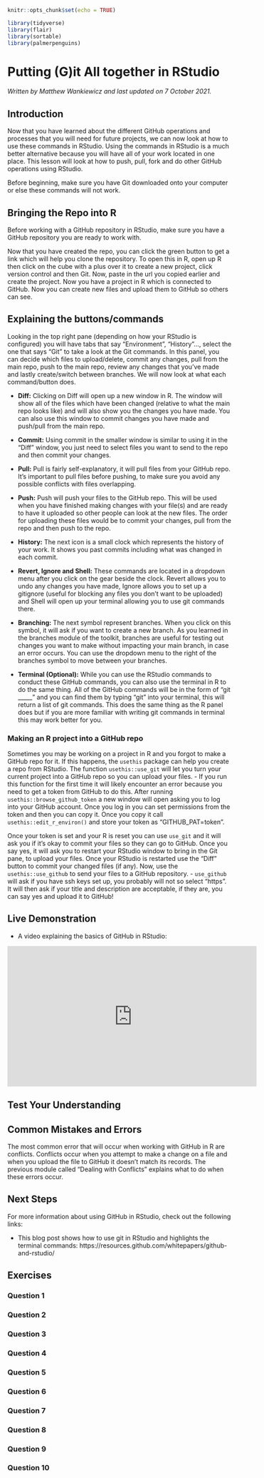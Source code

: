 
```r
knitr::opts_chunk$set(echo = TRUE)

library(tidyverse)
library(flair)
library(sortable)
library(palmerpenguins)
```

# Putting (G)it All together in RStudio

*Written by Matthew Wankiewicz and last updated on 7 October 2021.*

## Introduction

Now that you have learned about the different GitHub operations and processes that you will need for future projects, we can now look at how to use these commands in RStudio. Using the commands in RStudio is a much better alternative because you will have all of your work located in one place. This lesson will look at how to push, pull, fork and do other GitHub operations using RStudio.

Before beginning, make sure you have Git downloaded onto your computer or else these commands will not work.

## Bringing the Repo into R

Before working with a GitHub repository in RStudio, make sure you have a GitHub repository you are ready to work with.  

Now that you have created the repo, you can click the green button to get a link which will help you clone the repository. To open this in R, open up R then click on the cube with a plus over it to create a new project, click version control and then Git. Now, paste in the url you copied earlier and create the project. Now you have a project in R which is connected to GitHub. Now you can create new files and upload them to GitHub so others can see. 

## Explaining the buttons/commands

Looking in the top right pane (depending on how your RStudio is configured) you will have tabs that say "Environment", "History"..., select the one that says "Git" to take a look at the Git commands. In this panel, you can decide which files to upload/delete, commit any changes, pull from the main repo, push to the main repo, review any changes that you've made and lastly create/switch between branches. We will now look at what each command/button does.

- **Diff:** Clicking on Diff will open up a new window in R. The window will show all of the files which have been changed (relative to what the main repo looks like) and will also show you the changes you have made. You can also use this window to commit changes you have made and push/pull from the main repo. 

- **Commit:** Using commit in the smaller window is similar to using it in the "Diff" window, you just need to select files you want to send to the repo and then commit your changes.

- **Pull:** Pull is fairly self-explanatory, it will pull files from your GitHub repo. It's important to pull files before pushing, to make sure you avoid any possible conflicts with files overlapping. 

- **Push:** Push will push your files to the GitHub repo. This will be used when you have finished making changes with your file(s) and are ready to have it uploaded so other people can look at the new files. The order for uploading these files would be to commit your changes, pull from the repo and then push to the repo.

- **History:** The next icon is a small clock which represents the history of your work. It shows you past commits including what was changed in each commit.

- **Revert, Ignore and Shell:** These commands are located in a dropdown menu after you click on the gear beside the clock. Revert allows you to undo any changes you have made, Ignore allows you to set up a gitignore (useful for blocking any files you don't want to be uploaded) and Shell will open up your terminal allowing you to use git commands there. 

- **Branching:** The next symbol represent branches. When you click on this symbol, it will ask if you want to create a new branch. As you learned in the branches module of the toolkit, branches are useful for testing out changes you want to make without impacting your main branch, in case an error occurs. You can use the dropdown menu to the right of the branches symbol to move between your branches.

- **Terminal (Optional):** While you can use the RStudio commands to conduct these GitHub commands, you can also use the terminal in R to do the same thing. All of the GitHub commands will be in the form of "git _____" and you can find them by typing "git" into your terminal, this will return a list of git commands. This does the same thing as the R panel does but if you are more familiar with writing git commands in terminal this may work better for you. 

### Making an R project into a GitHub repo

Sometimes you may be working on a project in R and you forgot to make a GitHub repo for it. If this happens, the `usethis` package can help you create a repo from RStudio. The function `usethis::use_git` will let you turn your current project into a GitHub repo so you can upload your files. 
  - If you run this function for the first time it will likely encounter an error because you need to get a token from GitHub to do this. After running `usethis::browse_github_token` a new window will open asking you to log into your GitHub account. Once you log in you can set permissions from the token and then you can copy it. Once you copy it call `usethis::edit_r_environ()` and store your token as "GITHUB_PAT=token". 

Once your token is set and your R is reset you can use `use_git` and it will ask you if it's okay to commit your files so they can go to GitHub. Once you say yes, it will ask you to restart your RStudio window to bring in the Git pane, to upload your files. Once your RStudio is restarted use the "Diff" button to commit your changed files (if any). Now, use the `usethis::use_github` to send your files to a GitHub repository. 
  - `use_github` will ask if you have ssh keys set up, you probably will not so select "https". It will then ask if your title and description are acceptable, if they are, you can say yes and upload it to GitHub!

## Live Demonstration 

- A video explaining the basics of GitHub in RStudio:

<iframe width="560" height="315" src="https://www.youtube.com/embed/lCWu3aL1WQ0" frameborder="0" allow="accelerometer; autoplay; clipboard-write; encrypted-media; gyroscope; picture-in-picture" allowfullscreen></iframe>

## Test Your Understanding

<!-- ```{r github-rstudio-mc1, echo=F} -->
<!-- question("True or False, you can use the terminal OR the git pane in RStudio to use git commands?", -->
<!--          answer("True", correct = T), -->
<!--          answer("False"), -->
<!--          allow_retry = T) -->
<!-- ``` -->

<!-- ```{r github-rstudio-mc2, echo=F} -->
<!-- question("Which package allows you to create GitHub repositories from R projects?", -->
<!--          answer("`usethis`", correct = T), -->
<!--          answer("`githubcreate`"), -->
<!--          answer("`tidyverse`"), -->
<!--          answer("`dplyr`"), -->
<!--          random_answer_order = T, -->
<!--          allow_retry = T) -->
<!-- ``` -->

<!-- ```{r github-rstudio-mc3, echo=F} -->
<!-- question("How do you avoid GitHub conflicts in R (this was also asked in a previous lesson)?", -->
<!--          answer("Conflicts don't happen in R"), -->
<!--          answer("Push then Pull"), -->
<!--          answer("Pull then Push", correct = T), -->
<!--          answer("What's a conflict?"), -->
<!--          allow_retry = T) -->
<!-- ``` -->

<!-- ```{r github-rstudio-mc4, echo=F} -->
<!-- question("Which does the pull command do?", -->
<!--          answer("Updates your local files from your repository", correct = T), -->
<!--          answer("Updates your repository from your local files"), -->
<!--          answer("Creates a new branch"), -->
<!--          answer("Opens up the terminal"), -->
<!--          random_answer_order = T, -->
<!--          allow_retry = T) -->
<!-- ``` -->

<!-- ```{r github-rstudio-mc5, echo=F} -->
<!-- question("Which does the push command do?", -->
<!--          answer("Updates your local files from your repository"), -->
<!--          answer("Updates your repository from your local files", correct = T), -->
<!--          answer("Creates a new branch"), -->
<!--          answer("Opens up the terminal"), -->
<!--          random_answer_order = T, -->
<!--          allow_retry = T) -->
<!-- ``` -->


<!-- ```{r github-rstudio-rank, echo=F} -->
<!-- order <- c("Make changes in file", "commit changes", -->
<!--            "pull from the main repo", "push to the repo") -->

<!-- question_rank("What is the workflow for uploading a file to a GitHub repo from R? (SORT first -> last)", -->
<!--               answer(order, correct = T), -->
<!--               answer(rev(order), message = "Other way!"), -->
<!--          allow_retry = T) -->
<!-- ``` -->

## Common Mistakes and Errors

The most common error that will occur when working with GitHub in R are conflicts. Conflicts occur when you attempt to make a change on a file and when you upload the file to GitHub it doesn't match its records. The previous module called "Dealing with Conflicts" explains what to do when these errors occur.
  
## Next Steps

For more information about using GitHub in RStudio, check out the following links:

  - This blog post shows how to use git in RStudio and highlights the terminal commands: https://resources.github.com/whitepapers/github-and-rstudio/


## Exercises

### Question 1

### Question 2

### Question 3

### Question 4

### Question 5

### Question 6

### Question 7

### Question 8

### Question 9

### Question 10

